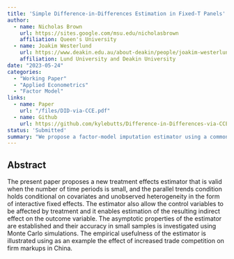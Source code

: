 ```yaml
---
title: 'Simple Difference-in-Differences Estimation in Fixed-T Panels'
author:
  - name: Nicholas Brown
    url: https://sites.google.com/msu.edu/nicholasbrown
    affiliation: Queen's University
  - name: Joakim Westerlund
    url: https://www.deakin.edu.au/about-deakin/people/joakim-westerlund
    affiliation: Lund University and Deakin University
date: "2023-05-24"
categories:
  - "Working Paper"
  - "Applied Econometrics"
  - "Factor Model"
links:
  - name: Paper
    url: "/files/DID-via-CCE.pdf"
  - name: Github
    url: https://github.com/kylebutts/Difference-in-Differences-via-CCE
status: 'Submitted'
summary: "We propose a factor-model imputation estimator using a common correlated effects model. This model allows to decompose treatment effects into a direct effect and effects mediated by covariates."
---
```


## Abstract

The present paper proposes a new treatment effects estimator that is valid when the number of time periods is small, and the parallel trends condition holds conditional on covariates and unobserved heterogeneity in the form of interactive fixed effects. The estimator also allow the control variables to be affected by treatment and it enables estimation of the resulting indirect effect on the outcome variable. The asymptotic properties of the estimator are established and their accuracy in small samples is investigated using Monte Carlo simulations. The empirical usefulness of the estimator is illustrated using as an example the effect of increased trade competition on firm markups in China.
